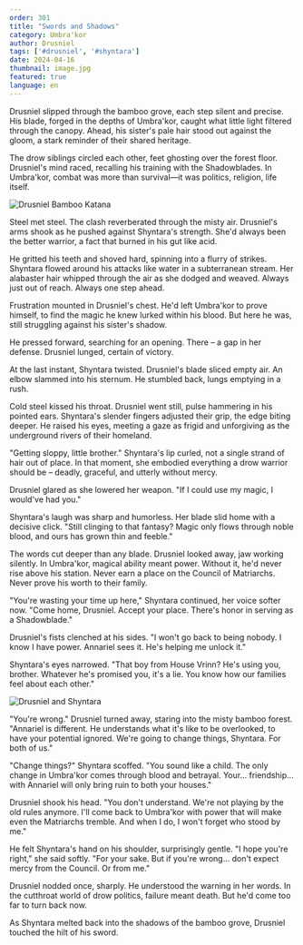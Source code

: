 ```yaml
---
order: 301
title: "Swords and Shadows"
category: Umbra'kor
author: Drusniel
tags: ['#drusniel', '#shyntara']
date: 2024-04-16
thumbnail: image.jpg
featured: true
language: en
---
```


Drusniel slipped through the bamboo grove, each step silent and precise. His blade, forged in the depths of Umbra'kor, caught what little light filtered through the canopy. Ahead, his sister's pale hair stood out against the gloom, a stark reminder of their shared heritage.

The drow siblings circled each other, feet ghosting over the forest floor. Drusniel's mind raced, recalling his training with the Shadowblades. In Umbra'kor, combat was more than survival—it was politics, religion, life itself.

![Drusniel Bamboo Katana](https://i.imgur.com/9AyZCiU.png)

Steel met steel. The clash reverberated through the misty air. Drusniel's arms shook as he pushed against Shyntara's strength. She'd always been the better warrior, a fact that burned in his gut like acid.

He gritted his teeth and shoved hard, spinning into a flurry of strikes. Shyntara flowed around his attacks like water in a subterranean stream. Her alabaster hair whipped through the air as she dodged and weaved. Always just out of reach. Always one step ahead.

Frustration mounted in Drusniel's chest. He'd left Umbra'kor to prove himself, to find the magic he knew lurked within his blood. But here he was, still struggling against his sister's shadow.

He pressed forward, searching for an opening. There – a gap in her defense. Drusniel lunged, certain of victory.

At the last instant, Shyntara twisted. Drusniel's blade sliced empty air. An elbow slammed into his sternum. He stumbled back, lungs emptying in a rush.

Cold steel kissed his throat. Drusniel went still, pulse hammering in his pointed ears. Shyntara's slender fingers adjusted their grip, the edge biting deeper. He raised his eyes, meeting a gaze as frigid and unforgiving as the underground rivers of their homeland.

"Getting sloppy, little brother." Shyntara's lip curled, not a single strand of hair out of place. In that moment, she embodied everything a drow warrior should be – deadly, graceful, and utterly without mercy.

Drusniel glared as she lowered her weapon. "If I could use my magic, I would've had you."

Shyntara's laugh was sharp and humorless. Her blade slid home with a decisive click. "Still clinging to that fantasy? Magic only flows through noble blood, and ours has grown thin and feeble."

The words cut deeper than any blade. Drusniel looked away, jaw working silently. In Umbra'kor, magical ability meant power. Without it, he'd never rise above his station. Never earn a place on the Council of Matriarchs. Never prove his worth to their family.

"You're wasting your time up here," Shyntara continued, her voice softer now. "Come home, Drusniel. Accept your place. There's honor in serving as a Shadowblade."

Drusniel's fists clenched at his sides. "I won't go back to being nobody. I know I have power. Annariel sees it. He's helping me unlock it."

Shyntara's eyes narrowed. "That boy from House Vrinn? He's using you, brother. Whatever he's promised you, it's a lie. You know how our families feel about each other."

![Drusniel and Shyntara](https://i.imgur.com/LifS2D5.png)

"You're wrong." Drusniel turned away, staring into the misty bamboo forest. "Annariel is different. He understands what it's like to be overlooked, to have your potential ignored. We're going to change things, Shyntara. For both of us."

"Change things?" Shyntara scoffed. "You sound like a child. The only change in Umbra'kor comes through blood and betrayal. Your... friendship... with Annariel will only bring ruin to both your houses."

Drusniel shook his head. "You don't understand. We're not playing by the old rules anymore. I'll come back to Umbra'kor with power that will make even the Matriarchs tremble. And when I do, I won't forget who stood by me."

He felt Shyntara's hand on his shoulder, surprisingly gentle. "I hope you're right," she said softly. "For your sake. But if you're wrong... don't expect mercy from the Council. Or from me."

Drusniel nodded once, sharply. He understood the warning in her words. In the cutthroat world of drow politics, failure meant death. But he'd come too far to turn back now.

As Shyntara melted back into the shadows of the bamboo grove, Drusniel touched the hilt of his sword.



